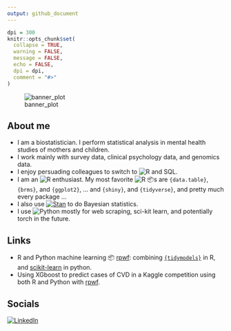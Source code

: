 ```yaml
---
output: github_document
---
```


<!-- README.md is generated from README.Rmd. Please edit that file -->

```r
dpi = 300
knitr::opts_chunk$set(
  collapse = TRUE,
  warning = FALSE,
  message = FALSE,
  echo = FALSE,
  dpi = dpi,
  comment = "#>"
)
```

![banner_plot](./blob/banner_pic.jpg)

## About me
* I am a biostatistician. I perform statistical analysis in mental health studies of mothers and children.
* I work mainly with survey data, clinical psychology data, and genomics data.
* I enjoy persuading colleagues to switch to ![R](https://img.shields.io/static/v1?label=%20&message=%20&color=blue&logo=R) and SQL.
* I am an ![R](https://img.shields.io/static/v1?label=%20&message=%20&color=blue&logo=R) 
enthusiast. My most favorite ![R](https://img.shields.io/static/v1?label=%20&message=%20&color=blue&logo=R) 📦s are `{data.table}`, `{brms}`, and `{ggplot2}`, ... and `{shiny}`, and `{tidyverse}`, and pretty much every package ...
* I also use [![Stan](https://img.shields.io/static/v1?label=%20&message=Stan&color=B2011E&https://mc-stan.org/)](https://mc-stan.org/) to 
do Bayesian statistics.
* I use ![Python](https://img.shields.io/static/v1?label=%20&message=%20&color=yellow&logo=Python)
mostly for web scraping, sci-kit learn, and potentially torch in the future.

## Links
* R and Python machine learning 📦 [rpwf](https://hhp94.github.io/rpwf/): combining [`{tidymodels}`](https://www.tidymodels.org/) in R, and  [scikit-learn](https://scikit-learn.org/) in python.  
* Using XGboost to predict cases of CVD in a Kaggle competition using both R and Python with 
[rpwf](hhp94.github.io/rpwf/).  

## Socials
[![LinkedIn](https://img.shields.io/static/v1?label=%20&message=%20&color=blue&logo=LinkedIn&link=https://www.linkedin.com/in/hung-pham-3b3492113/)](https://www.linkedin.com/in/hung-pham-3b3492113/)
